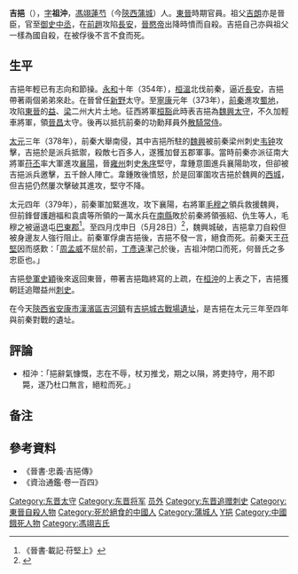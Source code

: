 '''吉挹'''（{{bd|？||379年|catIdx=J}}），[[表字|字]]'''祖沖'''，[[馮翊|馮翊]][[蓮芍|蓮芍]]（今[[陝西|陝西]][[蒲城|蒲城]]）人。[[東晉|東晉]]時期官員。祖父[[吉朗|吉朗]]亦是晉臣，官至[[御史中丞|御史中丞]]，在[[前趙|前趙]]攻陷[[長安|長安]]，[[晉愍帝|晉愍帝]]出降時憤而自殺。吉挹自己亦與祖父一樣為國自殺，在被俘後不言不食而死。

== 生平 ==
吉挹年輕已有志向和節操。[[永和_(東晉)|永和]]十年（354年），[[桓溫|桓溫]]北伐前秦，逼近[[長安|長安]]，吉挹帶著兩個弟弟來赴。在晉曾任[[新野郡|新野]]太守。至[[寧康|寧康]]元年（373年），[[前秦|前秦]]進攻[[蜀地|蜀地]]，攻陷[[東晉|東晉]]的[[益州|益]]、[[梁州|梁]]二州大片土地。征西將軍[[桓豁|桓豁]]此時表吉挹為[[魏兴郡_(曹魏)|魏興]][[太守|太守]]，不久加輕車將軍，領[[晋昌郡|晉昌]]太守。後再以抵抗前秦的功勳拜員外[[散騎常侍|散騎常侍]]。

[[太元_(東晉)|太元]]三年（378年），前秦大舉南侵，其中吉挹所駐的[[魏兴郡_(曹魏)|魏興]]被前秦梁州刺史[[韦钟|韦钟]]攻擊，吉挹於是派兵抵禦，殺敵七百多人，遂獲加督五郡軍事。當時前秦亦派征南大將軍[[苻丕|苻丕]]率大軍進攻[[襄陽|襄陽]]，晉[[雍州|雍州]]刺史[[朱序|朱序]]堅守，韋鍾意圖進兵襄陽助攻，但卻被吉挹派兵邀擊，五千餘人陣亡。韋鍾敗後憤怒，於是回軍圍攻吉挹於魏興的[[西城县_(西汉)|西城]]，但吉挹仍然屢次擊破其進攻，堅守不降。

太元四年（379年），前秦軍加緊進攻，攻下襄陽，右將軍[[毛穆之|毛穆之]]領兵救援魏興，但前鋒督護趙福和袁虞等所領的一萬水兵在[[南縣|南縣]]敗於前秦將領張紹、仇生等人，毛穆之被逼退屯[[巴東郡|巴東郡]]<ref>《晉書·載記·苻堅上》</ref>。至四月戊申日（5月28日）<ref>{{Cite web |url=http://sinocal.sinica.edu.tw/ |title=兩千年中西曆轉換 |accessdate=2011-08-07 |archive-date=2018-06-15 |archive-url=https://web.archive.org/web/20180615004633/http://sinocal.sinica.edu.tw/ |dead-url=yes }}</ref>，魏興城破，吉挹拿刀自殺但被身邊友人強行阻止。前秦軍俘虜吉挹後，吉挹不發一言，絕食而死。前秦天王[[苻堅|苻堅]]因而感歎：「[[周虓|周孟威]]不屈於前，[[丁穆|丁彥遠]]潔己於後，吉祖沖閉口而死，何晉氏之多忠臣也。」

吉挹[[參軍|參軍]][[史穎|史穎]]後來返回東晉，帶著吉挹臨終寫的上疏，在[[桓沖|桓沖]]的上表之下，吉挹獲朝廷追贈益州[[刺史|刺史]]。

在今天[[陝西省|陝西省]][[安康市|安康市]][[漢濱區|漢濱區]][[吉河鎮|吉河鎮]]有[[吉挹城古戰場遺址|吉挹城古戰場遺址]]，是吉挹在太元三年至四年與前秦對戰的遺址。

== 評論 ==
*桓沖：「挹辭氣慷慨，志在不辱，杖刃推戈，期之以隕，將吏持守，用不即斃，遂乃杜口無言，絕粒而死。」

== 备注 ==

{{reflist}}

== 參考資料 ==
*《晉書·忠義·吉挹傳》
*《資治通鑑·卷一百四》

{{DEFAULTSORT:J吉挹}}
[[Category:东晋太守|Category:东晋太守]]
[[Category:东晋将军|Category:东晋将军]]
[[Category:东晋散骑常侍|员外]]
[[Category:东晋追赠刺史|Category:东晋追赠刺史]]
[[Category:東晉自殺人物|Category:東晉自殺人物]]
[[Category:死於絕食的中國人|Category:死於絕食的中國人]]
[[Category:蒲城人|Category:蒲城人]]
[[Category:吉姓|Y挹]]
[[Category:中國餓死人物|Category:中國餓死人物]]
[[Category:馮翊吉氏|Category:馮翊吉氏]]